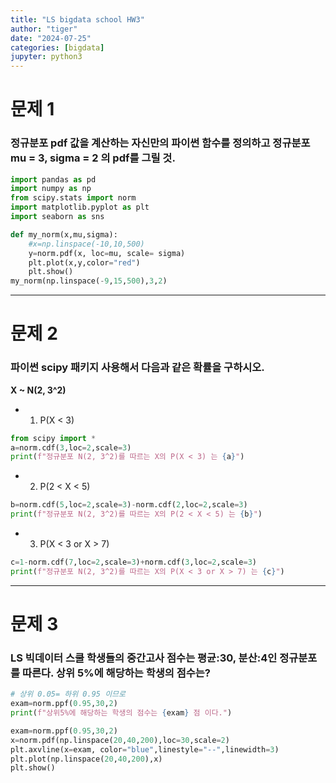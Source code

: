 ```yaml
---
title: "LS bigdata school HW3"
author: "tiger"
date: "2024-07-25"
categories: [bigdata]
jupyter: python3
---
```

# 문제 1
### 정규분포 pdf 값을 계산하는 자신만의 파이썬 함수를 정의하고 정규분포 mu = 3, sigma = 2 의 pdf를 그릴 것.
```python
import pandas as pd
import numpy as np    
from scipy.stats import norm
import matplotlib.pyplot as plt    
import seaborn as sns    

def my_norm(x,mu,sigma):
    #x=np.linspace(-10,10,500)
    y=norm.pdf(x, loc=mu, scale= sigma)
    plt.plot(x,y,color="red")
    plt.show()
my_norm(np.linspace(-9,15,500),3,2)
```

***

# 문제 2
### 파이썬 scipy 패키지 사용해서 다음과 같은 확률을 구하시오.
**X ~ N(2, 3^2)** 

-  1)  P(X < 3)                 
    
```python
from scipy import *
a=norm.cdf(3,loc=2,scale=3)
print(f"정규분포 N(2, 3^2)를 따르는 X의 P(X < 3) 는 {a}")
```

-  2)  P(2 < X < 5)             

```python
b=norm.cdf(5,loc=2,scale=3)-norm.cdf(2,loc=2,scale=3)
print(f"정규분포 N(2, 3^2)를 따르는 X의 P(2 < X < 5) 는 {b}")
```

-  3)  P(X < 3 or X > 7)

```python
c=1-norm.cdf(7,loc=2,scale=3)+norm.cdf(3,loc=2,scale=3)
print(f"정규분포 N(2, 3^2)를 따르는 X의 P(X < 3 or X > 7) 는 {c}")
```

***
# 문제 3 
### LS 빅데이터 스쿨 학생들의 중간고사 점수는 평균:30, 분산:4인 정규분포를 따른다. 상위 5%에 해당하는 학생의 점수는?
```python
# 상위 0.05= 하위 0.95 이므로
exam=norm.ppf(0.95,30,2)
print(f"상위5%에 해당하는 학생의 점수는 {exam} 점 이다.")
```

```python
exam=norm.ppf(0.95,30,2)
x=norm.pdf(np.linspace(20,40,200),loc=30,scale=2)
plt.axvline(x=exam, color="blue",linestyle="--",linewidth=3)
plt.plot(np.linspace(20,40,200),x)
plt.show()
```


